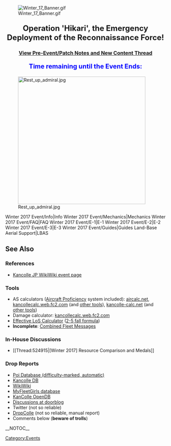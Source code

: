 [[File:Winter_17_Banner.gif|center]]
<div style="font-size:16px; text-align:center; font-weight:bold; margin:15px 0px 15px 0px;">
<div style="font-size:24px; text-align:center; margin:20px 0px 10px;">Operation 'Hikari', the Emergency Deployment of the Reconnaissance Force!</div>
[[Thread:520278|View Pre-Event/Patch Notes and New Content Thread]]
</div>
<div style="font-size:20px; color:#00f; text-align:center; font-weight:bold; margin:20px 0px 10px 0px;">Time remaining until the Event Ends:
{{Timer
|time = February 28 2017 11:00:00 +0900
|style = font-weight:bold; color:#f00; font-size:30px;
|data-options="no-leading-zeros"
|endClass = wintereventStart
|endText = The Winter 2017 Event has ended!
}}</div>
<!--{{Event/Timers
|event =
|debuff={{Timer
|time = February 20 2045 05:00:00 +0900
|style = font-weight:bold; color:#f00; font-size:14px;
|data-options="no-leading-zeros"
|endClass = countdownCompleteNov23
|endText = <span style="color:red;">[[Events#Boss_Debilitation_Mechanism|<span style="color:red;">Debuffing</span>]]</span> has just been reset.
}}
}}
-->
[[File:Rest_up_admiral.jpg|center|400px]]
<div id="EventTemplate">
<tabview>
Winter 2017 Event/Info|Info
Winter 2017 Event/Mechanics|Mechanics
Winter 2017 Event/FAQ|FAQ
Winter 2017 Event/E-1|E-1
Winter 2017 Event/E-2|E-2
Winter 2017 Event/E-3|E-3
Winter 2017 Event/Guides|Guides
Land-Base Aerial Support|LBAS
</tabview>
</div>

==See Also==
===References===
* [http://wikiwiki.jp/kancolle/?%C4%E5%BB%A1%C0%EF%CE%CF%B6%DB%B5%DE%C5%B8%B3%AB%A1%AA%A1%D6%B8%F7%A1%D7%BA%EE%C0%EF Kancolle JP WikiWiki event page]

===Tools===
* AS calculators ([[Aircraft Proficiency]] system included): [http://aircalc.net/ aircalc.net], [http://kancollecalc.web.fc2.com/air_supremacy.html kancollecalc.web.fc2.com] (and [http://kancollecalc.web.fc2.com/ other tools]), [http://www.kancolle-calc.net/aircrafts.html kancolle-calc.net] (and [http://www.kancolle-calc.net/ other tools])
* Damage calculator: [http://kancollecalc.web.fc2.com/damage.html kancollecalc.web.fc2.com]
* [http://tsoft-web.com/sub/kancolle/2-5/ Effective LoS Calculator] ([[Line_of_Sight#2-5_fall_formula_.E3.80.90current_de_facto_standard.E3.80.91|2-5 fall formula]])
* '''Incomplete''': [[User:Zel-melon/CMB_Messages|Combined Fleet Messages]]

===In-House Discussions===
* [[Thread:524915|[Winter 2017] Resource Comparison and Medals]]

{{:Winter 2017 Event/Live Streams|collapsed=true}}

===Drop Reports===
* [http://db.kcwiki.moe/drop/ Poi Database (difficulty-marked, automatic)]
* [http://www.kancolle-db.net Kancolle DB]
* [http://wikiwiki.jp/kancolle/ WikiWiki]
* [https://myfleet.moe/entire/sta/drop_stage MyFleetGirls database]
* [http://swaytwig.com/opendb/ KanColle OpenDB]
* [http://kancolle.doorblog.jp Discussions at doorblog]
* Twitter (not so reliable)
* [http://dropcolle.com/ DropColle] (not so reliable, manual report)
* Comments below ('''beware of trolls''')
__NOTOC__
[[Category:Events]]